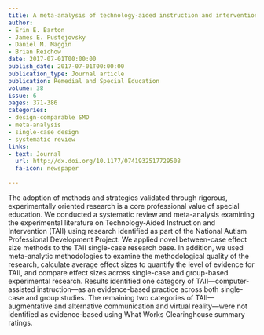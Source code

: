 ```yaml
---
title: A meta-analysis of technology-aided instruction and intervention for students with ASD
author:
- Erin E. Barton
- James E. Pustejovsky
- Daniel M. Maggin
- Brian Reichow
date: 2017-07-01T00:00:00
publish_date: 2017-07-01T00:00:00
publication_type: Journal article
publication: Remedial and Special Education
volume: 38
issue: 6
pages: 371-386
categories:
- design-comparable SMD
- meta-analysis
- single-case design
- systematic review
links:
- text: Journal
  url: http://dx.doi.org/10.1177/0741932517729508
  fa-icon: newspaper

---
```



The adoption of methods and strategies validated through rigorous, experimentally oriented research is a core professional value of special education. We conducted a systematic review and meta-analysis examining the experimental literature on Technology-Aided Instruction and Intervention (TAII) using research identified as part of the National Autism Professional Development Project. We applied novel between-case effect size methods to the TAII single-case research base. In addition, we used meta-analytic methodologies to examine the methodological quality of the research, calculate average effect sizes to quantify the level of evidence for TAII, and compare effect sizes across single-case and group-based experimental research. Results identified one category of TAII—computer-assisted instruction—as an evidence-based practice across both single-case and group studies. The remaining two categories of TAII—augmentative and alternative communication and virtual reality—were not identified as evidence-based using What Works Clearinghouse summary ratings.

